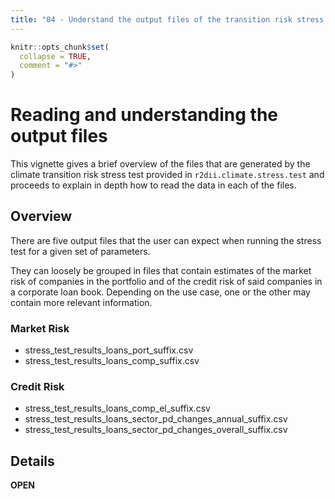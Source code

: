 ```yaml
---
title: "04 - Understand the output files of the transition risk stress test"
---
```


```r
knitr::opts_chunk$set(
  collapse = TRUE,
  comment = "#>"
)
```

# Reading and understanding the output files

This vignette gives a brief overview of the files that are generated by the
climate transition risk stress test provided in `r2dii.climate.stress.test` and
proceeds to explain in depth how to read the data in each of the files.

## Overview

There are five output files that the user can expect when running the stress
test for a given set of parameters.

They can loosely be grouped in files that contain estimates of the market risk
of companies in the portfolio and of the credit risk of said companies in a
corporate loan book. Depending on the use case, one or the other may contain
more relevant information.

### Market Risk

* stress_test_results_loans_port_suffix.csv
* stress_test_results_loans_comp_suffix.csv

### Credit Risk

* stress_test_results_loans_comp_el_suffix.csv
* stress_test_results_loans_sector_pd_changes_annual_suffix.csv
* stress_test_results_loans_sector_pd_changes_overall_suffix.csv

## Details

**OPEN**
